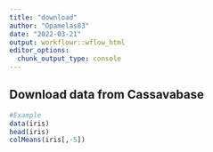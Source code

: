 ```yaml
---
title: "download"
author: "Opamelas83"
date: "2022-03-21"
output: workflowr::wflow_html
editor_options:
  chunk_output_type: console
---
```


## Download data from Cassavabase

```r
#Example
data(iris)
head(iris)
colMeans(iris[,-5])

```

